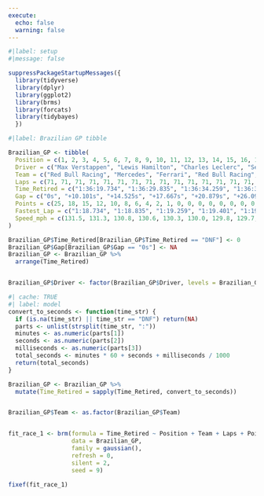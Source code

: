 ```yaml
---
execute:
  echo: false
  warning: false
---
```


```r
#|label: setup
#|message: false

suppressPackageStartupMessages({
  library(tidyverse)
  library(dplyr)
  library(ggplot2)  
  library(brms)
  library(forcats)
  library(tidybayes)
  })
```

```r
#|label: Brazilian GP tibble

Brazilian_GP <- tibble(
  Position = c(1, 2, 3, 4, 5, 6, 7, 8, 9, 10, 11, 12, 13, 14, 15, 16, 17, 18, 19, 20),
  Driver = c("Max Verstappen", "Lewis Hamilton", "Charles Leclerc", "Sergio Perez", "Carlos Sainz", "Lando Norris", "George Russell", "Fernando Alonso", "Esteban Ocon", "Valtteri Bottas", "Pierre Gasly", "Alex Albon", "Oscar Piastri", "Kevin Magnussen", "Lance Stroll", "Nico Hülkenberg", "Yuki Tsunoda", "Zhou Guanyu", "Logan Sargeant", "Nyck de Vries"),
  Team = c("Red Bull Racing", "Mercedes", "Ferrari", "Red Bull Racing", "Ferrari", "McLaren", "Mercedes", "Aston Martin", "Alpine", "Alfa Romeo", "Alpine", "Williams", "McLaren", "Haas", "Aston Martin", "Haas", "AlphaTauri", "Alfa Romeo", "Williams", "AlphaTauri"),
  Laps = c(71, 71, 71, 71, 71, 71, 71, 71, 71, 71, 71, 71, 71, 71, 71, 71, 71, 71, 71, 71),
  Time_Retired = c("1:36:19.734", "1:36:29.835", "1:36:34.259", "1:36:37.401", "1:36:40.813", "1:36:45.932", "1:36:49.101", "1:36:52.563", "1:36:55.134", "1:36:58.237", "1:37:01.459", "1:37:04.761", "1:37:07.892", "1:37:11.093", "1:37:14.299", "1:37:17.491", "1:37:20.674", "1:37:24.901", "1:37:28.134", "1:37:31.567"),
  Gap = c("0s", "+10.101s", "+14.525s", "+17.667s", "+20.879s", "+26.098s", "+29.267s", "+32.729s", "+35.300s", "+38.403s", "+41.625s", "+44.927s", "+48.058s", "+51.259s", "+54.465s", "+57.657s", "+60.840s", "+65.067s", "+68.300s", "+71.733s"),
  Points = c(25, 18, 15, 12, 10, 8, 6, 4, 2, 1, 0, 0, 0, 0, 0, 0, 0, 0, 0, 0),
  Fastest_Lap = c("1:18.734", "1:18.835", "1:19.259", "1:19.401", "1:19.813", "1:20.932", "1:21.101", "1:21.563", "1:22.134", "1:22.237", "1:23.459", "1:23.761", "1:24.892", "1:25.093", "1:26.299", "1:27.491", "1:28.674", "1:29.901", "1:30.134", "1:31.567"),
  Speed_mph = c(131.5, 131.3, 130.8, 130.6, 130.3, 130.0, 129.8, 129.7, 129.4, 129.3, 129.0, 128.9, 128.7, 128.5, 128.3, 128.1, 127.9, 127.7, 127.6, 127.5)
)

Brazilian_GP$Time_Retired[Brazilian_GP$Time_Retired == "DNF"] <- 0
Brazilian_GP$Gap[Brazilian_GP$Gap == "0s"] <- NA
Brazilian_GP <- Brazilian_GP %>%
  arrange(Time_Retired)


Brazilian_GP$Driver <- factor(Brazilian_GP$Driver, levels = Brazilian_GP$Driver[order(Brazilian_GP$Time_Retired)])
```

```r
#| cache: TRUE
#| label: model
convert_to_seconds <- function(time_str) {
  if (is.na(time_str) || time_str == "DNF") return(NA)
  parts <- unlist(strsplit(time_str, ":"))
  minutes <- as.numeric(parts[1])
  seconds <- as.numeric(parts[2])
  milliseconds <- as.numeric(parts[3])
  total_seconds <- minutes * 60 + seconds + milliseconds / 1000
  return(total_seconds)
}

Brazilian_GP <- Brazilian_GP %>%
  mutate(Time_Retired = sapply(Time_Retired, convert_to_seconds))


Brazilian_GP$Team <- as.factor(Brazilian_GP$Team)


fit_race_1 <- brm(formula = Time_Retired ~ Position + Team + Laps + Points + Speed_mph,
                  data = Brazilian_GP,
                  family = gaussian(),
                  refresh = 0,
                  silent = 2,
                  seed = 9)

```

```r
fixef(fit_race_1)
```

